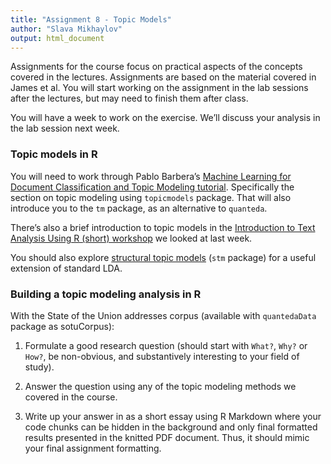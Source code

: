 ```yaml
---
title: "Assignment 8 - Topic Models"
author: "Slava Mikhaylov"
output: html_document
---
```


Assignments for the course focus on practical aspects of the concepts covered in the lectures. Assignments are based on the material covered in James et al. You will start working on the assignment in the lab sessions after the lectures, but may need to finish them after class.

You will have a week to work on the exercise. We'll discuss your analysis in the lab session next week. 


### Topic models in R

You will need to work through Pablo Barbera's [Machine Learning for Document Classification and Topic Modeling tutorial](http://htmlpreview.github.io/?https://github.com/pablobarbera/data-science-workshop/blob/master/text/04_machine_learning.html). Specifically the section on topic modeling using `topicmodels` package. That will also introduce you to the `tm` package, as an alternative to `quanteda`.

There's also a brief introduction to topic models in the [Introduction to Text Analysis Using R (short) workshop]( https://github.com/kbenoit/ITAUR-Short) we looked at last week.

You should also explore [structural topic models](http://structuraltopicmodel.com) (`stm` package) for a useful extension of standard LDA. 

### Building a topic modeling analysis in R

With the State of the Union addresses corpus (available with `quantedaData` package as sotuCorpus):

1. Formulate a good research question (should start with `What?`, `Why?` or `How?`, be non-obvious, and substantively interesting to your field of study).

2. Answer the question using any of the topic modeling methods we covered in the course. 

3. Write up your answer in as a short essay using R Markdown where your code chunks can be hidden in the background and only final formatted results presented in the knitted PDF document. Thus, it should mimic your final assignment formatting. 


